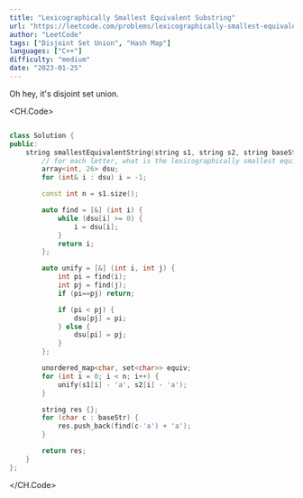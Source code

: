 ```yaml
---
title: "Lexicographically Smallest Equivalent Substring"
url: "https://leetcode.com/problems/lexicographically-smallest-equivalent-string"
author: "LeetCode"
tags: ["Disjoint Set Union", "Hash Map"]
languages: ["C++"]
difficulty: "medium"
date: "2023-01-25"
---
```


Oh hey, it's disjoint set union.

<CH.Code>

```cpp None.cpp

class Solution {
public:
    string smallestEquivalentString(string s1, string s2, string baseStr) {
        // for each letter, what is the lexicographically smallest equivalent letter?
        array<int, 26> dsu;
        for (int& i : dsu) i = -1;

        const int n = s1.size();

        auto find = [&] (int i) {
            while (dsu[i] >= 0) {
                i = dsu[i];
            }
            return i;
        };

        auto unify = [&] (int i, int j) {
            int pi = find(i);
            int pj = find(j);
            if (pi==pj) return;

            if (pi < pj) {
                dsu[pj] = pi;
            } else {
                dsu[pi] = pj;
            }
        };

        unordered_map<char, set<char>> equiv;
        for (int i = 0; i < n; i++) {
            unify(s1[i] - 'a', s2[i] - 'a');
        }

        string res {};
        for (char c : baseStr) {
            res.push_back(find(c-'a') + 'a');
        }

        return res;
    }
};
```

</CH.Code>
